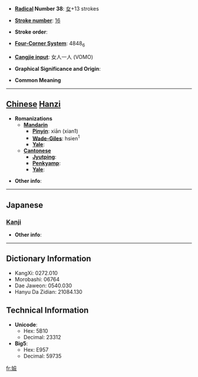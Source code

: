 * '''[[Wiktionary:Chinese radical index| Radical]] Number 38''': [[Wiktionary:Chinese radical index 女|女]]+13 strokes

* '''[[Wiktionary:Chinese total strokes index|Stroke number]]''': [[Wiktionary:Chinese total strokes index 16|16]]

* '''Stroke order''': 

* '''[[Wiktionary:Chinese four corner index|Four-Corner System]]''': 4848<sub>6</sub>

* '''[[Wiktionary:Chinese Cangjie index|Cangjie input]]''': 女人一人 (VOMO)

* '''Graphical Significance and Origin''': 

* '''Common Meaning'''

----

== [[Chinese]] [[Hanzi]] ==

* '''Romanizations'''
** '''[[Mandarin]]'''
*** '''[[Pinyin]]''': xiān (xian1)
*** '''[[Wade-Giles]]''': hsien<sup>1</sup>
*** '''[[Yale]]''': 
** '''[[Cantonese]]'''
*** '''[[Jyutping]]''':
*** '''[[Penkyamp]]''': 
*** '''[[Yale]]''': 

* '''Other info''': 

----

==Japanese==
===[[Kanji]]===
{{kanji|on readings=[[せん]] (sen), [[げん]] (gen), [[ぎん]] (gin), [[ごん]] (gon)|kun readings=[[すばやい]] (subayai), [[つつしむさま]] (tsutsushimusama)}}

* '''Other info''':  

----

== Dictionary Information ==

* KangXi: 0272.010
* Morobashi: 06764
* Dae Jaweon: 0540.030
* Hanyu Da Zidian: 21084.130

== Technical Information ==

* '''Unicode''':
** Hex: 5B10
** Decimal: 23312
* '''Big5''':
** Hex: E957
** Decimal: 59735

[[fr:嬐]]